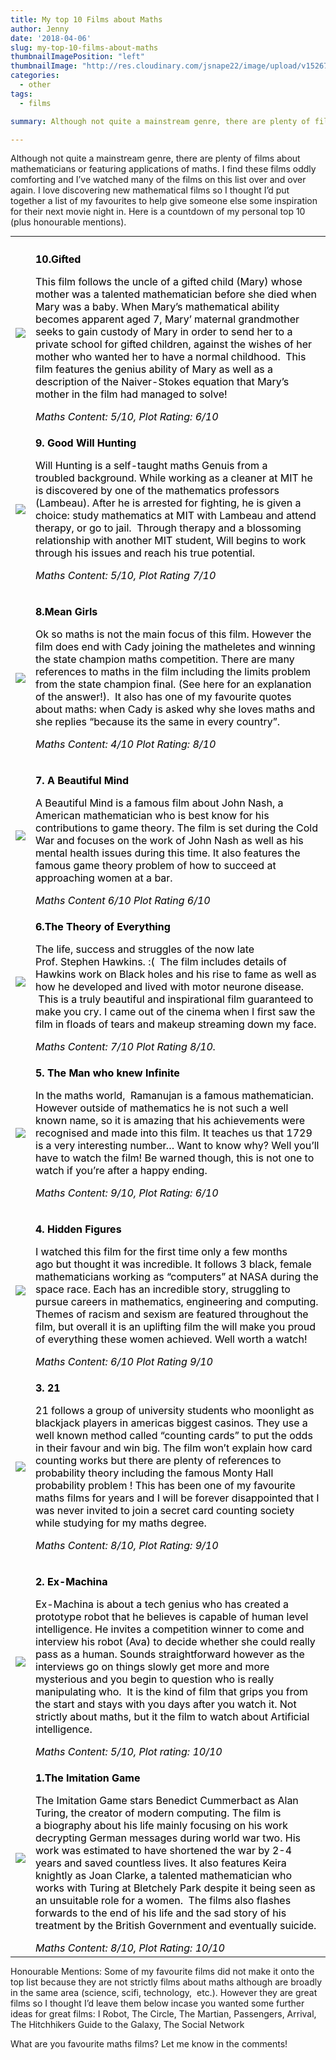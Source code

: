 ```yaml
---
title: My top 10 Films about Maths
author: Jenny
date: '2018-04-06'
slug: my-top-10-films-about-maths
thumbnailImagePosition: "left"
thumbnailImage: "http://res.cloudinary.com/jsnape22/image/upload/v1526728912/MathsFilms/TheImitationGame.jpg"
categories:
  - other
tags: 
  - films

summary: Although not quite a mainstream genre, there are plenty of films about mathematicians or featuring applications of maths. I find these films oddly comforting and I've watched many of the films on this list over and over again. I love discovering new mathematical films so I thought I'd put together a list of my favourites to help give someone else some inspiration for their next movie night in. Here is a countdown of my personal top 10 (plus honourable mentions).

---
```


Although not quite a mainstream genre, there are plenty of films about mathematicians or featuring applications of maths. I find these films oddly comforting and I've watched many of the films on this list over and over again. I love discovering new mathematical films so I thought I'd put together a list of my favourites to help give someone else some inspiration for their next movie night in. Here is a countdown of my personal top 10 (plus honourable mentions).

 <table style="width:100%; margin:auto; color:black">
  <tr>
<th> </th>
<th> </th> 
  </tr>
  
  <tr>
  <td> 
  <center>
  ![](http://res.cloudinary.com/jsnape22/image/upload/v1526728921/MathsFilms/Gifted.jpg)
  </center>
  </td>
  <td>
**10.Gifted**

This film follows the uncle of a gifted child (Mary) whose mother was a talented mathematician before she died when Mary was a baby. When Mary's mathematical ability becomes apparent aged 7, Mary' maternal grandmother seeks to gain custody of Mary in order to send her to a private school for gifted children, against the wishes of her mother who wanted her to have a normal childhood.  This film features the genius ability of Mary as well as a description of the Naiver-Stokes equation that Mary's mother in the film had managed to solve!

*Maths Content: 5/10, Plot Rating: 6/10*
  </td>
  </tr>
  
  <tr>
  <td>
  <center>
  ![](http://res.cloudinary.com/jsnape22/image/upload/v1526728931/MathsFilms/GoodWillHunting.jpg)
  </center>
  </td>
  <td>
**9. Good Will Hunting**

Will Hunting is a self-taught maths Genuis from a troubled background. While working as a cleaner at MIT he is discovered by one of the mathematics professors (Lambeau). After he is arrested for fighting, he is given a choice: study mathematics at MIT with Lambeau and attend therapy, or go to jail.  Through therapy and a blossoming relationship with another MIT student, Will begins to work through his issues and reach his true potential. 

*Maths Content: 5/10, Plot Rating 7/10*
  
  <tr>
  <td>
![](http://res.cloudinary.com/jsnape22/image/upload/v1526728921/MathsFilms/MeanGirls.jpg)
  </td>
  <td>
**8.Mean Girls**

Ok so maths is not the main focus of this film. However the film does end with Cady joining the matheletes and winning the state champion maths competition. There are many references to maths in the film including the limits problem from the state champion final. (See here for an explanation of the answer!).  It also has one of my favourite quotes about maths: when Cady is asked why she loves maths and she replies "because its the same in every country".

*Maths Content: 4/10 Plot Rating: 8/10*

  </td>
  </tr>
  
  <tr>
  <td>
![](http://res.cloudinary.com/jsnape22/image/upload/v1526728922/MathsFilms/ABeautifulMind.jpg)  
  </td>
  <td>
**7. A Beautiful Mind**

A Beautiful Mind is a famous film about John Nash, a American mathematician who is best know for his contributions to game theory. The film is set during the Cold War and focuses on the work of John Nash as well as his mental health issues during this time. It also features the famous game theory problem of how to succeed at approaching women at a bar.

*Maths Content 6/10 Plot Rating 6/10*  
  </td>
  </tr>
  
  <tr>
  <td>
![](http://res.cloudinary.com/jsnape22/image/upload/v1526728921/MathsFilms/TheoryofEverything.jpg)  
  </td>
  <td>
**6.The Theory of Everything**

The life, success and struggles of the now late Prof. Stephen Hawkins. :(  The film includes details of Hawkins work on Black holes and his rise to fame as well as how he developed and lived with motor neurone disease.  This is a truly beautiful and inspirational film guaranteed to make you cry. I came out of the cinema when I first saw the film in floads of tears and makeup streaming down my face. 

*Maths Content: 7/10 Plot Rating 8/10. * 
  </td>
  </tr>
  
  <tr>
  <td>
![](http://res.cloudinary.com/jsnape22/image/upload/v1526728905/MathsFilms/Infinity.jpg)
  </td>
  <td>
**5. The Man who knew Infinite**

In the maths world,  Ramanujan is a famous mathematician. However outside of mathematics he is not such a well known name, so it is amazing that his achievements were recognised and made into this film. It teaches us that 1729 is a very interesting number... Want to know why? Well you'll have to watch the film! Be warned though, this is not one to watch if you're after a happy ending.

*Maths Content: 9/10, Plot Rating: 6/10*
  
  </td>
  </tr>
  
  <tr>
  <td>
![](http://res.cloudinary.com/jsnape22/image/upload/v1526728904/MathsFilms/HiddenFigures.jpg)  
  </td>
  <td>
**4. Hidden Figures**

I watched this film for the first time only a few months ago but thought it was incredible. It follows 3 black, female mathematicians working as "computers" at NASA during the space race. Each has an incredible story, struggling to pursue careers in mathematics, engineering and computing. Themes of racism and sexism are featured throughout the film, but overall it is an uplifting film the will make you proud of everything these women achieved. Well worth a watch!

*Maths Content: 6/10 Plot Rating 9/10 * 
  </td>
  </tr>
  
  <tr>
  <td>
![](http://res.cloudinary.com/jsnape22/image/upload/v1526728904/MathsFilms/21.jpg) 
  </td>
  <td>
 **3. 21**

21 follows a group of university students who moonlight as blackjack players in americas biggest casinos. They use a well known method called "counting cards" to put the odds in their favour and win big. The film won't explain how card counting works but there are plenty of references to probability theory including the famous Monty Hall probability problem ! This has been one of my favourite maths films for years and I will be forever disappointed that I was never invited to join a secret card counting society while studying for my maths degree.

*Maths Content: 8/10, Plot Rating: 9/10*
 
  </td>
  </tr>
  
  <tr>
  <td>
![](http://res.cloudinary.com/jsnape22/image/upload/v1526728912/MathsFilms/exmachina.jpg) 
  </td>
  <td>
 **2. Ex-Machina**

Ex-Machina is about a tech genius who has created a prototype robot that he believes is capable of human level intelligence. He invites a competition winner to come and interview his robot (Ava) to decide whether she could really pass as a human. Sounds straightforward however as the interviews go on things slowly get more and more mysterious and you begin to question who is really manipulating who.  It is the kind of film that grips you from the start and stays with you days after you watch it. Not strictly about maths, but it the film to watch about Artificial intelligence. 

*Maths Content: 5/10, Plot rating: 10/10*
  </td>
  </tr>
  
  <tr>
  <td>
![](http://res.cloudinary.com/jsnape22/image/upload/v1526728912/MathsFilms/TheImitationGame.jpg)  
  </td>
  <td>
**1.The Imitation Game**

The Imitation Game stars Benedict Cummerbact as Alan Turing, the creator of modern computing. The film is a biography about his life mainly focusing on his work decrypting German messages during world war two. His work was estimated to have shortened the war by 2-4 years and saved countless lives. It also features Keira knightly as Joan Clarke, a talented mathematician who works with Turing at Bletchely Park despite it being seen as an unsuitable role for a women.  The films also flashes forwards to the end of his life and the sad story of his treatment by the British Government and eventually suicide. 

*Maths Content: 8/10, Plot Rating: 10/10*
  </td>
  </tr>
</table>


Honourable Mentions: Some of my favourite films did not make it onto the top list because they are not strictly films about maths although are broadly in the same area (science, scifi, technology,  etc.). However they are great films so I thought I'd leave them below incase you wanted some further ideas for great films: I Robot, The Circle, The Martian, Passengers, Arrival, The Hitchhikers Guide to the Galaxy, The Social Network

What are you favourite maths films? Let me know in the comments!
